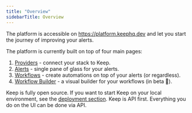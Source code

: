 ```yaml
---
title: "Overview"
sidebarTitle: Overview
---
```


The platform is accessible on https://platform.keephq.dev and let you start the journey of improving your alerts.

The platform is currently built on top of four main pages:

1. [Providers](platform/providers) - connect your stack to Keep.
2. [Alerts](platform/alerts) - single pane of glass for your alerts.
3. [Workflows](platform/workflows) - create automations on top of your alerts (or regardless).
4. [Workflow Builder](platform/workflowbuilder) - a visual builder for your workflows (in beta 🚧).


<Tip>Keep is fully open source. If you want to start Keep on your local environment, see the <a href="development">deployment section</a>.</Tip>
<Info>Keep is API first. Everything you do on the UI can be done via API.</Info>
